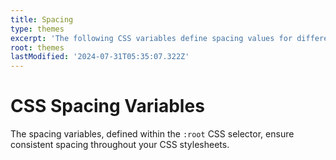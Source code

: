 ```yaml
---
title: Spacing
type: themes
excerpt: 'The following CSS variables define spacing values for different breakpoints. These variables are responsive and adjust dynamically based on the viewport size. If you prefer different spacing for your project, you can customize these values according to your needs.'
root: themes
lastModified: '2024-07-31T05:35:07.322Z'
---
```


# CSS Spacing Variables

The spacing variables, defined within the `:root` CSS selector, ensure consistent spacing throughout your CSS stylesheets.
